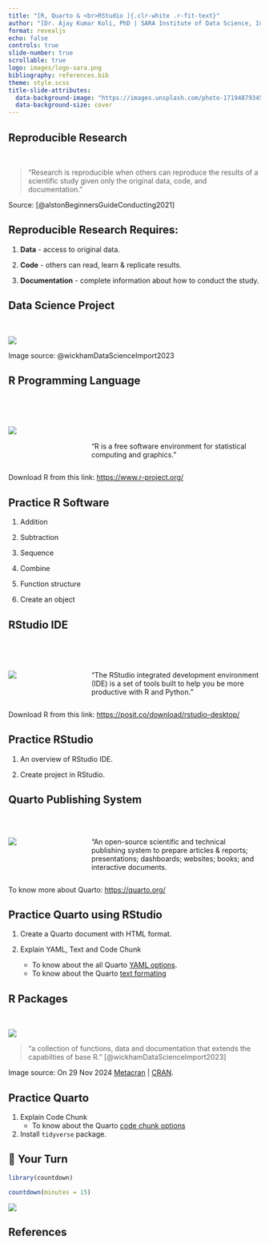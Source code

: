 ```yaml
---
title: "[R, Quarto & <br>RStudio ]{.clr-white .r-fit-text}"
author: "[Dr. Ajay Kumar Koli, PhD | SARA Institute of Data Science, India]{.clr-white .r-fit-text}"
format: revealjs
echo: false
controls: true
slide-number: true
scrollable: true
logo: images/logo-sara.png
bibliography: references.bib
theme: style.scss
title-slide-attributes: 
  data-background-image: "https://images.unsplash.com/photo-1719487934500-c6aeb08a4c36?q=80&w=2030&auto=format&fit=crop&ixlib=rb-4.0.3&ixid=M3wxMjA3fDB8MHxwaG90by1wYWdlfHx8fGVufDB8fHx8fA%3D%3D"
  data-background-size: cover
---
```


## Reproducible Research

<br>

> "Research is reproducible when others can reproduce the results of a scientific study given only the original data, code, and documentation."

::: aside
Source: [@alstonBeginnersGuideConducting2021]
:::

## Reproducible Research Requires:

1.  **Data** - access to original data.

2.  **Code** - others can read, learn & replicate results.

3.  **Documentation** - complete information about how to conduct the study.

## Data Science Project

<br>

![](https://r4ds.hadley.nz/diagrams/data-science/base.png){fig-align="center"}

::: aside
Image source: @wickhamDataScienceImport2023
:::

## R Programming Language

<br> <br>

::::: columns
::: {.column width="30%"}
![](https://www.r-project.org/logo/Rlogo.png)
:::

::: {.column width="70%"}
<br>

"R is a free software environment for statistical computing and graphics."
:::
:::::

::: aside
Download R from this link: <https://www.r-project.org/>
:::

## Practice R Software

1.  Addition

2.  Subtraction

3.  Sequence

4.  Combine

5.  Function structure

6.  Create an object

## RStudio IDE

<br> <br>

::::: columns
::: {.column width="30%"}
![](https://static.macupdate.com/products/50318/l/rstudio-logo.webp?v=1671434805)
:::

::: {.column width="70%"}
"The RStudio integrated development environment (IDE) is a set of tools built to help you be more productive with R and Python."
:::
:::::

::: aside
Download R from this link: <https://posit.co/download/rstudio-desktop/>
:::

## Practice RStudio

1.  An overview of RStudio IDE.

2.  Create project in RStudio.

## Quarto Publishing System

<br>

::::: columns
::: {.column width="30%"}
![](https://raw.githubusercontent.com/github/explore/80f119e965a9a3df7b74c3f7b63a502e3d0ded36/topics/quarto/quarto.png)
:::

::: {.column width="70%"}
"An open-source scientific and technical publishing system to prepare articles & reports; presentations; dashboards; websites; books; and interactive documents.
:::
:::::

::: aside
To know more about Quarto: <https://quarto.org/>
:::

## Practice Quarto using RStudio

1.  Create a Quarto document with HTML format.

2.  Explain YAML, Text and Code Chunk

    -   To know about the all Quarto [YAML options](https://quarto.org/docs/reference/formats/html.html).
    -   To know about the Quarto [text formating](https://quarto.org/docs/authoring/markdown-basics.html)

## R Packages

<br>

![](images/metacran.png){fig-align="center"}

> "a collection of functions, data and documentation that extends the capabilties of base R." [@wickhamDataScienceImport2023]

::: aside
Image source: On 29 Nov 2024 [Metacran](https://www.r-pkg.org/) \| [CRAN](https://cran.r-project.org/web/packages/available_packages_by_name.html).
:::

## Practice Quarto

1.  Explain Code Chunk
    -   To know about the Quarto [code chunk options](https://quarto.org/docs/computations/execution-options.html)
2.  Install `tidyverse` package.

## 🤯 Your Turn {background-color="seagreen"}

```r
library(countdown)

countdown(minutes = 15)
```

![](images/turn01.png)

## References
